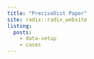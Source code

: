 ```yaml
---
title: "PreciseDist Paper"
site: radix::radix_website
listing:
  posts:
    - data-setup
    - cases
---
```

